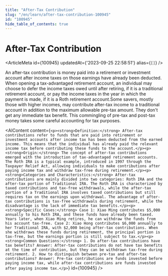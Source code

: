 ```yaml
---
title: "After-Tax Contribution"
slug: "/en/learn/after-tax-contribution-100945"
id: "100945"
hide_table_of_contents: true
---
```



# After-Tax Contribution

<ArticleMeta id={100945} updatedAt={'2023-09-25 22:58:51'} alias={`[]`} />
<div className='border-solid border-b border-t-0 my-4 border-[var(--ifm-color-gray-300)]' />

An after-tax contribution is money paid into a retirement or investment account after income taxes on those earnings have already been deducted. When opening a tax-advantaged retirement account, an individual may choose to defer the income taxes owed until after retiring, if it is a traditional retirement account, or pay the income taxes in the year in which the payment is made, if it is a Roth retirement account.Some savers, mostly those with higher incomes, may contribute after-tax income to a traditional account in addition to the maximum allowable pre-tax amount. They don't get any immediate tax benefit. This commingling of pre-tax and post-tax money takes some careful accounting for tax purposes.

<AIContent content={`<p><strong>Definition:</strong> After-tax contributions refer to funds that are paid into retirement or investment accounts after income tax has been deducted from the earned income. This means that the individual has already paid the relevant income tax before contributing these funds to the account.</p><p><strong>Origin:</strong> The concept of after-tax contributions emerged with the introduction of tax-advantaged retirement accounts. The Roth IRA is a typical example, introduced in 1997 through the Taxpayer Relief Act, allowing individuals to make contributions after paying income tax and withdraw tax-free during retirement.</p><p><strong>Categories and Characteristics:</strong> After-tax contributions are mainly divided into two categories: Roth IRA and the after-tax portion of Traditional IRA. The Roth IRA is characterized by taxed contributions and tax-free withdrawals, while the after-tax portion of a Traditional IRA involves taxed contributions but still requires tax on the earnings upon withdrawal. The advantage of after-tax contributions is tax-free withdrawals during retirement, while the disadvantage is the lack of immediate tax benefits.</p><p><strong>Specific Cases:</strong> Case 1: Xiao Ming contributes $5,000 annually to his Roth IRA, and these funds have already been taxed. Years later, when Xiao Ming retires, he can withdraw the funds from his account tax-free. Case 2: Xiao Hong contributes $6,000 annually to her Traditional IRA, with $2,000 being after-tax contributions. When she withdraws these funds during retirement, the principal portion is tax-free, but the earnings portion is still subject to tax.</p><p><strong>Common Questions:</strong> 1. Do after-tax contributions have tax benefits? Answer: After-tax contributions do not have tax benefits at the time of contribution, but they can be withdrawn tax-free during retirement. 2. How to distinguish between pre-tax and after-tax contributions? Answer: Pre-tax contributions are funds invested before paying income tax, while after-tax contributions are funds invested after paying income tax.</p>`} id={100945} />
